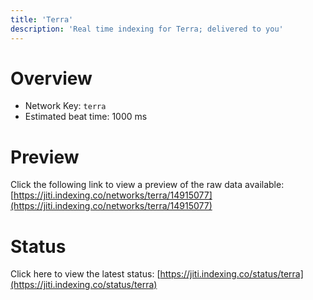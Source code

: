 ```yaml
---
title: 'Terra'
description: 'Real time indexing for Terra; delivered to you'
---
```


# Overview
- Network Key: `terra`
- Estimated beat time: 1000 ms

# Preview
Click the following link to view a preview of the raw data available: [https://jiti.indexing.co/networks/terra/14915077](https://jiti.indexing.co/networks/terra/14915077)

# Status
Click here to view the latest status: [https://jiti.indexing.co/status/terra](https://jiti.indexing.co/status/terra)
